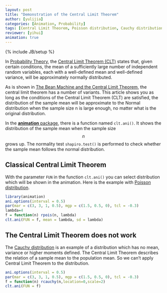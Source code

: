 ```yaml
---
layout: post
title: "Demonstration of the Central Limit Theorem"
author: [yulijia]
categories: [Animation, Probability]
tags: [Central Limit Theorem, Poisson distribution, Cauchy distribution]
reviewer: [yihui]
animation: true
---
```

{% include JB/setup %}

In [Probability Theory](http://en.wikipedia.org/wiki/Probability_theory), the [Central Limit
Theorem (CLT)](http://en.wikipedia.org/wiki/Central_limit_theorem) states that, given certain
conditions, the mean of a sufficiently large number of independent random variables, each with a
well-defined mean and well-defined variance, will be approximately normally distributed.

As is shown in [The Bean Machine and the Central Limit
Theorem](http://vis.supstat.com/2013/04/bean-machine/), the central limit theorem has a number of
variants. This article shows you as long as the conditions of the Central Limit Theorem (CLT) are
satisfied, the distribution of the sample mean will be approximate to the Normal distribution when
the sample size n is large enough, no matter what is the original distribution.

In the [**animation** package](http://yihui.name/animation), there is a function named `clt.ani()`.
It shows the distribution of the sample mean when the sample size $$n$$ grows up. The normality
test `shapiro.test()` is performed to check whether the sample mean follows the normal
distribution.

## Classical Central Limit Theorem

With the parameter `FUN` in the function `clt.ani()` you can select distribution which will be
shown in the animation. Here is the example with [Poisson distribution](http://en.wikipedia.org/wiki/Poisson_distribution).

```r
library(animation)
ani.options(interval = 0.5)
par(mar = c(3, 3, 1, 0.5), mgp = c(1.5, 0.5, 0), tcl = -0.3)
lambda=4
f = function(n) rpois(n, lambda)
clt.ani(FUN = f, mean = lambda, sd = lambda)
```

## The Central Limit Theorem does not work

The [Cauchy distribution](http://en.wikipedia.org/wiki/Cauchy_distribution) is an example of a
distribution which has no mean, variance or higher moments defined. The Central Limit Theorem describes the relation of a sample mean to the population mean. So we can't apply Central Limit Theorem to the distribution.

```r
ani.options(interval = 0.5)
par(mar = c(3, 3, 1, 0.5), mgp = c(1.5, 0.5, 0), tcl = -0.3)
f = function(n) rcauchy(n,location=0,scale=2)
clt.ani(FUN = f)
```
